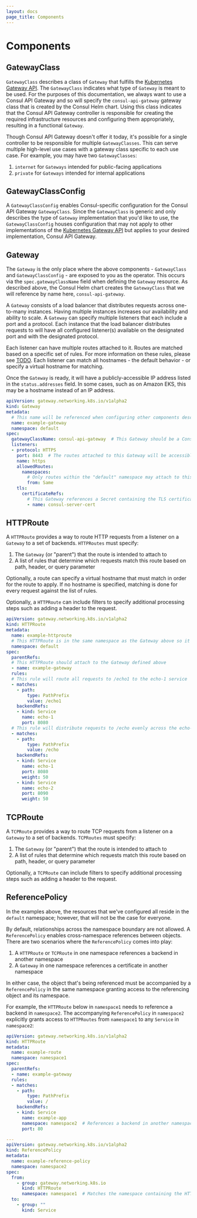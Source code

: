 ```yaml
---
layout: docs
page_title: Components
---
```


# Components

## GatewayClass

`GatewayClass` describes a class of `Gateway` that fulfills the [Kubernetes Gateway API](https://gateway-api.sigs.k8s.io/).
The `GatewayClass` indicates what type of `Gateway` is meant to be used. For the purposes of this documentation, we always
want to use a Consul API Gateway and so will specify the `consul-api-gateway` gateway class that is created by the Consul Helm chart.
Using this class indicates that the Consul API Gateway controller is responsible for creating the required infrastructure resources
and configuring them appropriately, resulting in a functional `Gateway`.

Though Consul API Gateway doesn't offer it today, it's possible for a single controller to be responsible for multiple `GatewayClasses`.
This can serve multiple high-level use cases with a gateway class specific to each use case. For example, you may have two `GatewayClasses`:

1. `internet` for `Gateways` intended for public-facing applications
1. `private` for `Gateways` intended for internal applications

## GatewayClassConfig

A `GatewayClassConfig` enables Consul-specific configuration for the Consul API Gateway `GatewayClass`. Since the `GatewayClass`
is generic and only describes the type of `Gateway` implementation that you'd like to use, the `GatewayClassConfig` houses
configuration that may not apply to other implementations of the [Kubernetes Gateway API](https://gateway-api.sigs.k8s.io/)
but applies to your desired implementation, Consul API Gateway.

## Gateway

The `Gateway` is the only place where the above components - `GatewayClass` and `GatewayClassConfig` - are exposed to you as the operator.
This occurs via the `spec.gatewayClassName` field when defining the `Gateway` resource. As described above, the Consul Helm chart creates the
`GatewayClass` that we will reference by name here, `consul-api-gateway`.

A `Gateway` consists of a load balancer that distributes requests across one-to-many instances. Having multiple instances increases our availability
and ability to scale. A `Gateway` can specify multiple listeners that each include a port and a protocol. Each instance that the load balancer
distributes requests to will have all configured listener(s) available on the designated port and with the designated protocol.

Each listener can have multiple routes attached to it. Routes are matched based on a specific set of rules. For more information on these rules, please
see [TODO](). Each listener can match all hostnames - the default behavior - or specify a virtual hostname for matching.

Once the `Gateway` is ready, it will have a publicly-accessible IP address listed in the `status.addresses` field.
In some cases, such as on Amazon EKS, this may be a hostname instead of an IP address.

<CodeBlockConfig filename="example-gateway.yaml">

```yaml
apiVersion: gateway.networking.k8s.io/v1alpha2
kind: Gateway
metadata:
  # This name will be referenced when configuring other components described below
  name: example-gateway
  namespace: default
spec:
  gatewayClassName: consul-api-gateway  # This Gateway should be a Consul API Gateway
  listeners:
  - protocol: HTTPS
    port: 8443  # The routes attached to this Gateway will be accessible on port 8443
    name: https
    allowedRoutes:
      namespaces:
        # Only routes within the "default" namespace may attach to this Gateway
        from: Same
    tls:
      certificateRefs:
        # This Gateway references a Secret containing the TLS certificate
        - name: consul-server-cert
```

</CodeBlockConfig>

## HTTPRoute

A `HTTPRoute` provides a way to route HTTP requests from a listener on a `Gateway` to a set of backends. `HTTPRoutes` must specify:

1. The `Gateway` (or "parent") that the route is intended to attach to
1. A list of rules that determine which requests match this route based on path, header, or query parameter

Optionally, a route can specify a virtual hostname that must match in order for the route to apply. If no hostname is specified, matching is done
for every request against the list of rules.

Optionally, a `HTTPRoute` can include filters to specify additional processing steps such as adding a header to the request.

<CodeBlockConfig filename="example-httproute.yaml">

```yaml
apiVersion: gateway.networking.k8s.io/v1alpha2
kind: HTTPRoute
metadata:
  name: example-httproute
  # This HTTPRoute is in the same namespace as the Gateway above so it is allowed to attach
  namespace: default
spec:
  parentRefs:
  # This HTTPRoute should attach to the Gateway defined above
  - name: example-gateway
  rules:
  # This rule will route all requests to /echo1 to the echo-1 service
  - matches:
    - path:
        type: PathPrefix
        value: /echo1
    backendRefs:
    - kind: Service
      name: echo-1
      port: 8080
  # This rule will distribute requests to /echo evenly across the echo-1 and echo-2 services
  - matches:
    - path:
        type: PathPrefix
        value: /echo
    backendRefs:
    - kind: Service
      name: echo-1
      port: 8080
      weight: 50
    - kind: Service
      name: echo-2
      port: 8090
      weight: 50
```

</CodeBlockConfig>

## TCPRoute

A `TCPRoute` provides a way to route TCP requests from a listener on a `Gateway` to a set of backends. `TCPRoutes` must specify:

1. The `Gateway` (or "parent") that the route is intended to attach to
1. A list of rules that determine which requests match this route based on path, header, or query parameter

Optionally, a `TCPRoute` can include filters to specify additional processing steps such as adding a header to the request.

## ReferencePolicy

In the examples above, the resources that we've configured all reside in the `default` namespace; however, that will not be the case for everyone.

By default, relationships across the namespace boundary are not allowed. A `ReferencePolicy` enables cross-namespace references between objects.
There are two scenarios where the `ReferencePolicy` comes into play:

1. A `HTTPRoute` or `TCPRoute` in one namespace references a backend in another namespace
1. A `Gateway` in one namespace references a certificate in another namespace

In either case, the object that's being referenced must be accompanied by a `ReferencePolicy` in the same namespace granting access to the referencing object and its namespace.

For example, the `HTTPRoute` below in `namespace1` needs to reference a backend in `namespace2`. The accompanying `ReferencePolicy` in `namespace2` explicitly grants
access to `HTTPRoutes` from `namespace1` to any `Service` in `namespace2`:

<CodeBlockConfig filename="example.yaml">

```yaml
apiVersion: gateway.networking.k8s.io/v1alpha2
kind: HTTPRoute
metadata:
  name: example-route
  namespace: namespace1
spec:
  parentRefs:
  - name: example-gateway
  rules:
  - matches:
    - path:
        type: PathPrefix
        value: /
    backendRefs:
    - kind: Service
      name: example-app
      namespace: namespace2  # References a backend in another namespace
      port: 80

---
apiVersion: gateway.networking.k8s.io/v1alpha2
kind: ReferencePolicy
metadata:
  name: example-reference-policy
  namespace: namespace2
spec:
  from:
    - group: gateway.networking.k8s.io
      kind: HTTPRoute
      namespace: namespace1  # Matches the namespace containing the HTTPRoute
  to:
    - group: ""
      kind: Service
```
</CodeBlockConfig>
